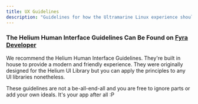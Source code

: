 ```yaml
---
title: UX Guidelines
description: "Guidelines for how the Ultramarine Linux experience should be designed."
---
```



### The Helium Human Interface Guidelines Can Be Found on [Fyra Developer](https://developer.fyralabs.com/helium/hig) 

We recommend the Helium Human Interface Guidelines. They're built in house to provide a modern and friendly experience. They were originally designed for the Helium UI Library but you can apply the principles to any UI libraries nonetheless.

These guidelines are not a be-all-end-all and you are free to ignore parts or add your own ideals. It's your app after all :P